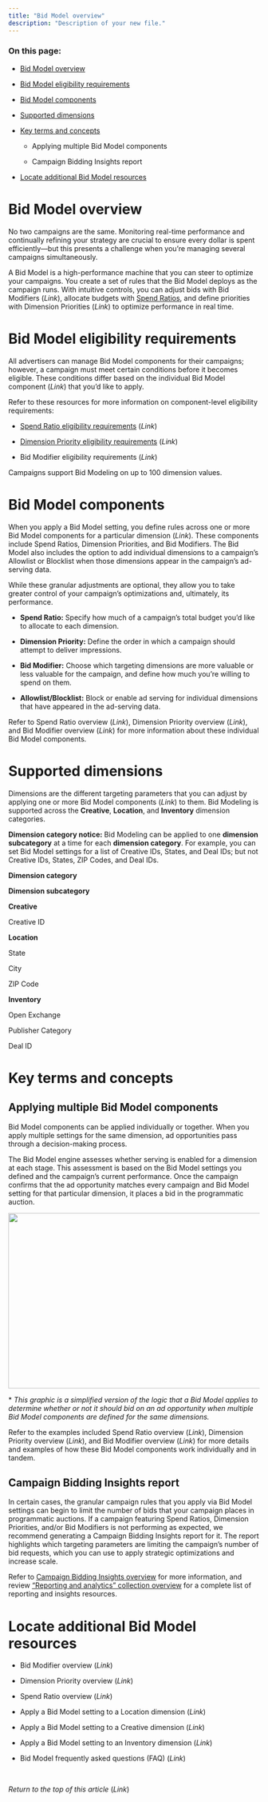 ```yaml
---
title: "Bid Model overview"
description: "Description of your new file."
---
```


### On this page:

* [Bid Model overview](https://iqm-197a61a3.mintlify.app/BidModeloverview#bid-model-overview)

* [Bid Model eligibility requirements](https://iqm-197a61a3.mintlify.app/BidModeloverview#bid-model-eligibility-requirements)

* [Bid Model components](https://iqm-197a61a3.mintlify.app/BidModeloverview#bid-model-components)

* [Supported dimensions](https://iqm-197a61a3.mintlify.app/BidModeloverview#supported-dimensions) 

* [Key terms and concepts](https://iqm-197a61a3.mintlify.app/BidModeloverview#key-terms-and-concepts)

  * Applying multiple Bid Model components

  * Campaign Bidding Insights report&#x20;

* [Locate additional Bid Model resources](https://iqm-197a61a3.mintlify.app/BidModeloverview#locate-additional-bid-model-resources)



# Bid Model overview 

No two campaigns are the same. Monitoring real-time performance and continually refining your strategy are crucial to ensure every dollar is spent efficiently—but this presents a challenge when you’re managing several campaigns simultaneously. 

A Bid Model is a high-performance machine that you can steer to optimize your campaigns. You create a set of rules that the Bid Model deploys as the campaign runs. With intuitive controls, you can adjust bids with Bid Modifiers (*Link*), allocate budgets with [Spend Ratios](https://iqm-197a61a3.mintlify.app/SpendRatiooverview), and define priorities with Dimension Priorities (*Link*) to optimize performance in real time. 



# Bid Model eligibility requirements

All advertisers can manage Bid Model components for their campaigns; however, a campaign must meet certain conditions before it becomes eligible. These conditions differ based on the individual Bid Model component (*Link*) that you’d like to apply. 

Refer to these resources for more information on component-level eligibility requirements:

* [Spend Ratio eligibility requirements](https://iqm-197a61a3.mintlify.app/SpendRatiooverview#spend-ratio-eligibility-requirements) (*Link*)

* [Dimension Priority eligibility requirements](https://iqm-197a61a3.mintlify.app/DimensionPriorityoverview#dimension-priority-eligibility-requirements) (*Link*)

* Bid Modifier eligibility requirements (*Link*) 

Campaigns support Bid Modeling on up to 100 dimension values. 



# Bid Model components 

When you apply a Bid Model setting, you define rules across one or more Bid Model components for a particular dimension (*Link*). These components include Spend Ratios, Dimension Priorities, and Bid Modifiers. The Bid Model also includes the option to add individual dimensions to a campaign’s Allowlist or Blocklist when those dimensions appear in the campaign’s ad-serving data. 

While these granular adjustments are optional, they allow you to take greater control of your campaign’s optimizations and, ultimately, its performance. 

* **Spend Ratio:** Specify how much of a campaign’s total budget you’d like to allocate to each dimension. 

* **Dimension Priority:** Define the order in which a campaign should attempt to deliver impressions. 

* **Bid Modifier:** Choose which targeting dimensions are more valuable or less valuable for the campaign, and define how much you’re willing to spend on them. 

* **Allowlist/Blocklist:** Block or enable ad serving for individual dimensions that have appeared in the ad-serving data. 

Refer to Spend Ratio overview (*Link*), Dimension Priority overview (*Link*), and Bid Modifier overview (*Link*) for more information about these individual Bid Model components. 

# Supported dimensions

Dimensions are the different targeting parameters that you can adjust by applying one or more Bid Model components (*Link*) to them. Bid Modeling is supported across the **Creative**, **Location**, and **Inventory** dimension categories.  

**Dimension category notice:** Bid Modeling can be applied to one **dimension subcategory** at a time for each **dimension category**. For example, you can set Bid Model settings for a list of Creative IDs, States, and Deal IDs; but not Creative IDs, States, ZIP Codes, and Deal IDs.  

**Dimension category**

**Dimension subcategory**

**Creative**

Creative ID

**Location**

State

City

ZIP Code

**Inventory**

Open Exchange

Publisher Category

Deal ID

# Key terms and concepts

## Applying multiple Bid Model components 

Bid Model components can be applied individually or together. When you apply multiple settings for the same dimension, ad opportunities pass through a decision-making process. 

The Bid Model engine assesses whether serving is enabled for a dimension at each stage. This assessment is based on the Bid Model settings you defined and the campaign’s current performance. Once the campaign confirms that the ad opportunity matches every campaign and Bid Model setting for that particular dimension, it places a bid in the programmatic auction.

<img height="351" width="624" src="https://lh7-rt.googleusercontent.com/docsz/AD_4nXf__gLWNYjRgAtBvXjFMWA3wv9hCOBxrN-j5PMiyYBQ8mo5YcPs-4ZxyQIIjsZRYGuIEyn22e44JURMSmGreFIsOmFPQfo8GfS7-sFEV9ZTX4AUrkq6i82Ad-xjTlkiA_iAIYI7Ng?key=o_hgbYdsjElU8L_DbWQeJlcI" />

\* *This graphic is a simplified version of the logic that a Bid Model applies to determine whether or not it should bid on an ad opportunity when multiple Bid Model components are defined for the same dimensions.* 

Refer to the examples included Spend Ratio overview (*Link*), Dimension Priority overview (*Link*), and Bid Modifier overview (*Link*) for more details and examples of how these Bid Model components work individually and in tandem. 

## Campaign Bidding Insights report

In certain cases, the granular campaign rules that you apply via Bid Model settings can begin to limit the number of bids that your campaign places in programmatic auctions. If a campaign featuring Spend Ratios, Dimension Priorities, and/or Bid Modifiers is not performing as expected, we recommend generating a Campaign Bidding Insights report for it. The report highlights which targeting parameters are limiting the campaign’s number of bid requests, which you can use to apply strategic optimizations and increase scale. 

Refer to [<u>Campaign Bidding Insights overview</u>](https://help.iqm.com/en/articles/10111445-campaign-bidding-insights-overview) for more information, and review [<u>“Reporting and analytics” collection overview</u>](https://help.iqm.com/en/articles/10471834-reporting-and-analytics-collection-overview) for a complete list of reporting and insights resources. 

# Locate additional Bid Model resources

* Bid Modifier overview (*Link*)

* Dimension Priority overview (*Link*)

* Spend Ratio overview (*Link*)

* Apply a Bid Model setting to a Location dimension (*Link*)

* Apply a Bid Model setting to a Creative dimension (*Link*)

* Apply a Bid Model setting to an Inventory dimension (*Link*)  

* Bid Model frequently asked questions (FAQ) (*Link*) 

 

*Return to the top of this article* (*Link*)